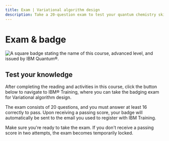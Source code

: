 ```yaml
---
title: Exam | Variational algorithm design
description: Take a 20-question exam to test your quantum chemistry skills and receive a badge from the IBM Training website.
---
```


# Exam & badge

![A square badge stating the name of this course, advanced level, and issued by IBM Quantum&reg;.](/learning/images/courses/variational-algorithm-design/exam/badge.svg)

## Test your knowledge

After completing the reading and activities in this course, click the button below to navigate to IBM&reg; Training, where you can take the badging exam for Variational algorithm design.

The exam consists of 20 questions, and you must answer at least 16 correctly to pass. Upon receiving a passing score, your badge will automatically be sent to the email you used to register with IBM Training.

Make sure you're ready to take the exam. If you don't receive a passing score in two attempts, the exam becomes temporarily locked.

<LaunchExamButton href="https://www.ibm.com/training/course/variational-algorithm-design-badge-quiz-DL46108G" />
